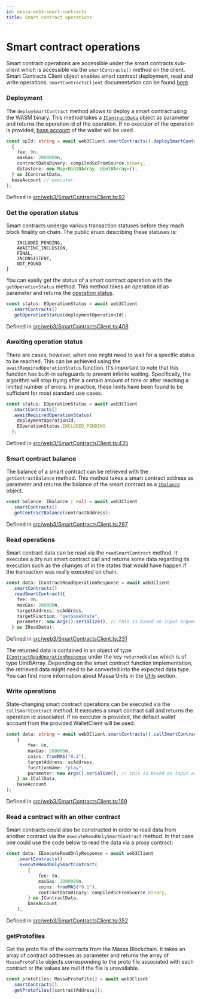 ```yaml
---
id: massa-web3-smart-contracts
title: Smart contract operations
---
```


# Smart contract operations

Smart contract operations are accessible under the smart contracts sub-client which is accessible via the `smartContracts()` method on the client.
Smart Contracts Client object enables smart contract deployment, read and write operations.
`SmartContractsClient` documentation can be found [here](https://web3.docs.massa.net/classes/SmartContractsClient.html).

### Deployment

The `deploySmartContract` method allows to deploy a smart contract using the WASM binary. This method
takes a [`IContractData`](https://web3.docs.massa.net/interfaces/IContractData.html) object as parameter and returns the operation id of the operation.
If no executor of the operation is provided, [base account](https://web3.docs.massa.net/classes/WalletClient.html#setBaseAccount) 
of the wallet will be used.

```typescript
const opId: string = await web3Client.smartContracts().deploySmartContract(
  {
    fee: 0n,
    maxGas: 2000000n,
    contractDataBinary: compiledScFromSource.binary,
    datastore: new Map<Uint8Array, Uint8Array>(),
  } as IContractData,
  baseAccount // executor
);
```

Defined in [src/web3/SmartContractsClient.ts:92](https://github.com/massalabs/massa-web3/blob/41f5634/src/web3/SmartContractsClient.ts#L92)

### Get the operation status

Smart contracts undergo various transaction statuses before they reach block finality on chain. The public enum describing these statuses is:

```EOperationStatus {
	INCLUDED_PENDING,
	AWAITING_INCLUSION,
	FINAL,
	INCONSISTENT,
	NOT_FOUND
}
```

You can easily get the status of a smart contract operation with the `getOperationStatus` method. This method takes an operation id as parameter and returns the [operation status](https://web3.docs.massa.net/enums/EOperationStatus.html).

```typescript
const status: EOperationStatus = await web3Client
  .smartContracts()
  .getOperationStatus(deploymentOperationId);
```

Defined in [src/web3/SmartContractsClient.ts:408](https://github.com/massalabs/massa-web3/blob/41f5634/src/web3/SmartContractsClient.ts#L408)

### Awaiting operation status

There are cases, however, when one might need to wait for a specific status to be reached. This can be achieved using the `awaitRequiredOperationStatus`
function. It's important to note that this function has built-in safeguards to prevent infinite waiting. Specifically, the algorithm will stop trying after
a certain amount of time or after reaching a limited number of errors. In practice, these limits have been found to be sufficient for most standard use cases.

```typescript
const status: EOperationStatus = await web3Client
  .smartContracts()
  .awaitRequiredOperationStatus(
    deploymentOperationId,
    EOperationStatus.INCLUDED_PENDING
  );
```

Defined in [src/web3/SmartContractsClient.ts:435](https://github.com/massalabs/massa-web3/blob/41f5634/src/web3/SmartContractsClient.ts#L435)

### Smart contract balance

The balance of a smart contract can be retrieved with the `getContractBalance` method. This method takes a smart contract address as parameter and returns the balance of the smart contract
as a [`IBalance`](https://web3.docs.massa.net/interfaces/IBalance.html) object.

```typescript
const balance: IBalance | null = await web3Client
  .smartContracts()
  .getContractBalance(contractAddress);
```

Defined in [src/web3/SmartContractsClient.ts:287](https://github.com/massalabs/massa-web3/blob/41f5634/src/web3/SmartContractsClient.ts#L287)

### Read operations

Smart contract data can be read via the `readSmartContract` method. It executes a dry run smart contract call and returns some data regarding 
its execution such as the changes of in the states that would have happen if the transaction was really executed on chain.

```typescript
const data: IContractReadOperationResponse = await web3Client
  .smartContracts()
  .readSmartContract({
    fee: 0n,
    maxGas: 200000n,
    targetAddress: scAddress,
    targetFunction: "getGameState",
    parameter: new Args().serialize(), // this is based on input arguments
  } as IReadData);
```

Defined in [src/web3/SmartContractsClient.ts:231](https://github.com/massalabs/massa-web3/blob/41f5634/src/web3/SmartContractsClient.ts#L231)

The returned data is contained in an object of type [`IContractReadOperationResponse`](https://web3.docs.massa.net/interfaces/IContractReadOperationResponse.html) under the key 
`returnedValue` which is of type Uint8Array.
Depending on the smart contract function implementation, the retrieved data might need to be converted into the expected data type. You can find more information about 
Massa Units in the [Utils](/docs/massa-web3-massa-utils) section.


### Write operations

State-changing smart contract operations can be executed via the `callSmartContract` method. It executes a smart contract call and returns the operation id associated.
If no executor is provided, the default wallet account from the provided WalletClient will be used.

```typescript
const data: string = await web3Client.smartContracts().callSmartContract(
    {
        fee: 0n,
        maxGas: 200000n,
        coins: fromMAS("0.1"),
        targetAddress: scAddress,
        functionName: "play",
        parameter: new Args().serialize(), // this is based on input arguments
    } as ICallData,
    baseAccount
);
```

Defined in [src/web3/SmartContractsClient.ts:169](https://github.com/massalabs/massa-web3/blob/41f5634/src/web3/SmartContractsClient.ts#L169)

### Read a contract with an other contract

Smart contracts could also be constructed in order to read data from another contract via the `executeReadOnlySmartContract` method. In that case one 
could use the code below to read the data via a proxy contract:

```typescript
const data: IExecuteReadOnlyResponse = await web3Client
    .smartContracts()
    .executeReadOnlySmartContract(
        {
            fee: 0n,
            maxGas: 2000000n,
            coins: fromMAS("0.1"),
            contractDataBinary: compiledScFromSource.binary,
        } as IContractData,
        baseAccount
    );
```

Defined in [src/web3/SmartContractsClient.ts:352](https://github.com/massalabs/massa-web3/blob/41f5634/src/web3/SmartContractsClient.ts#L352)

### getProtofiles

Get the proto file of the contracts from the Massa Blockchain. It takes an array of contract addresses as parameter and returns the array of 
`MassaProtoFile` objects corresponding to the proto file associated with each contract or the values are null if the file is unavailable.

```typescript
const protoFiles: MassaProtoFile[] = await web3Client
  .smartContracts()
  .getProtofiles([contractAddress]);
```
